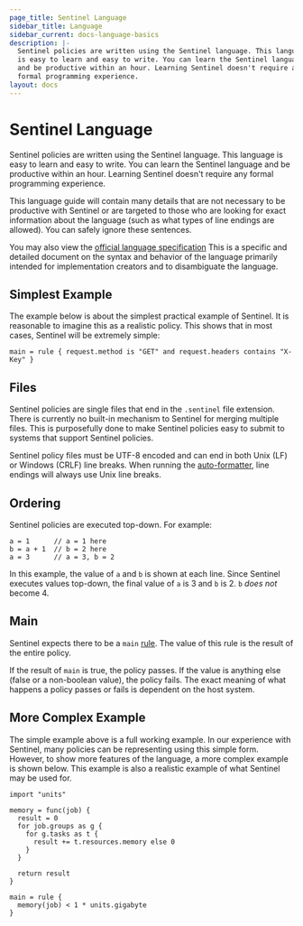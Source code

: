 ```yaml
---
page_title: Sentinel Language
sidebar_title: Language
sidebar_current: docs-language-basics
description: |-
  Sentinel policies are written using the Sentinel language. This language
  is easy to learn and easy to write. You can learn the Sentinel language
  and be productive within an hour. Learning Sentinel doesn't require any
  formal programming experience.
layout: docs
---
```


# Sentinel Language

Sentinel policies are written using the Sentinel language. This language
is easy to learn and easy to write. You can learn the Sentinel language
and be productive within an hour. Learning Sentinel doesn't require any
formal programming experience.

This language guide will contain many details that are not necessary to
be productive with Sentinel or are targeted to those who are looking for
exact information about the language (such as what types of line endings are
allowed). You can safely ignore these sentences.

You may also view the
[official language specification](/sentinel/language/spec)
This is a specific and detailed document on the syntax and behavior of
the language primarily intended for implementation creators and to disambiguate
the language.

## Simplest Example

The example below is about the simplest practical example of Sentinel.
It is reasonable to imagine this as a realistic policy. This shows that
in most cases, Sentinel will be extremely simple:

```sentinel
main = rule { request.method is "GET" and request.headers contains "X-Key" }
```

## Files

Sentinel policies are single files that end in the `.sentinel` file extension.
There is currently no built-in mechanism to Sentinel for merging multiple
files. This is purposefully done to make Sentinel policies easy to submit
to systems that support Sentinel policies.

Sentinel policy files must be UTF-8 encoded and can end in both
Unix (LF) or Windows (CRLF) line breaks. When running the
[auto-formatter](#),
line endings will always use Unix line breaks.

## Ordering

Sentinel policies are executed top-down. For example:

```sentinel
a = 1      // a = 1 here
b = a + 1  // b = 2 here
a = 3      // a = 3, b = 2
```

In this example, the value of `a` and `b` is shown at each line. Since Sentinel
executes values top-down, the final value of `a` is 3 and `b` is 2. `b` _does
not_ become 4.

## Main

Sentinel expects there to be a `main` [rule](/sentinel/language/rules).
The value of this rule is the result of the entire policy.

If the result of `main` is true, the policy passes. If the value is anything
else (false or a non-boolean value), the policy fails. The exact meaning
of what happens a policy passes or fails is dependent on the host system.

## More Complex Example

The simple example above is a full working example. In our experience with
Sentinel, many policies can be representing using this simple form. However,
to show more features of the language, a more complex example is shown below.
This example is also a realistic example of what Sentinel may be used for.

```sentinel
import "units"

memory = func(job) {
  result = 0
  for job.groups as g {
    for g.tasks as t {
      result += t.resources.memory else 0
    }
  }

  return result
}

main = rule {
  memory(job) < 1 * units.gigabyte
}
```
